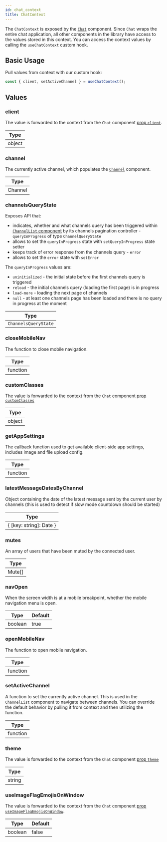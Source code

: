 ```yaml
---
id: chat_context
title: ChatContext
---
```


The `ChatContext` is exposed by the [`Chat`](../core-components/chat.mdx) component. Since `Chat` wraps the entire chat application, all other components in the library
have access to the values stored in this context. You can access the context values by calling the `useChatContext` custom hook.

## Basic Usage

Pull values from context with our custom hook:

```jsx
const { client, setActiveChannel } = useChatContext();
```

## Values

### client

The value is forwarded to the context from the `Chat` component [prop `client`](../../components/core-components/chat.mdx#client).

| Type   |
| ------ |
| object |

### channel

The currently active channel, which populates the [`Channel`](../core-components/channel.mdx) component.

| Type    |
| ------- |
| Channel |

### channelsQueryState

Exposes API that:

- indicates, whether and what channels query has been triggered within [`ChannelList` component](../core-components/channel-list.mdx) by its channels pagination controller - `queryInProgress` of type `ChannelQueryState`
- allows to set the `queryInProgress` state with `setQueryInProgress` state setter
- keeps track of error response from the channels query - `error`
- allows to set the `error` state with `setError`

The `queryInProgress` values are:

- `uninitialized` - the initial state before the first channels query is triggered
- `reload` - the initial channels query (loading the first page) is in progress
- `load-more` - loading the next page of channels
- `null` - at least one channels page has been loaded and there is no query in progress at the moment

| Type                 |
| -------------------- |
| `ChannelsQueryState` |

### closeMobileNav

The function to close mobile navigation.

| Type     |
| -------- |
| function |

### customClasses

The value is forwarded to the context from the `Chat` component [prop `customClasses`](../../components/core-components/chat.mdx#customclasses)

| Type   |
| ------ |
| object |

### getAppSettings

The callback function used to get available client-side app settings, includes image and file upload config.

| Type     |
| -------- |
| function |

### latestMessageDatesByChannel

Object containing the date of the latest message sent by the current user by channels (this is used to detect if slow mode countdown should be started)

| Type                    |
| ----------------------- |
| { [key: string]: Date } |

### mutes

An array of users that have been muted by the connected user.

| Type   |
| ------ |
| Mute[] |

### navOpen

When the screen width is at a mobile breakpoint, whether the mobile navigation menu is open.

| Type    | Default |
| ------- | ------- |
| boolean | true    |

### openMobileNav

The function to open mobile navigation.

| Type     |
| -------- |
| function |

### setActiveChannel

A function to set the currently active channel. This is used in the `ChannelList` component to navigate between channels.
You can override the default behavior by pulling it from context and then utilizing the function.

| Type     |
| -------- |
| function |

### theme

The value is forwarded to the context from the `Chat` component [prop `theme`](../../components/core-components/chat.mdx#theme)

| Type   |
| ------ |
| string |

### useImageFlagEmojisOnWindow

The value is forwarded to the context from the `Chat` component [prop `useImageFlagEmojisOnWindow`](../../components/core-components/chat.mdx#useimageflagemojisonwindow).

| Type    | Default |
| ------- | ------- |
| boolean | false   |
